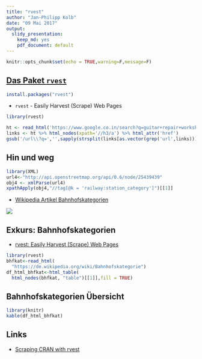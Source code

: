 ```yaml
---
title: "rvest"
author: "Jan-Philipp Kolb"
date: "09 Mai 2017"
output: 
  slidy_presentation: 
    keep_md: yes
    pdf_document: default
---
```


```r
knitr::opts_chunk$set(echo = TRUE,warning=F,message=F)
```

## [Das Paket `rvest`](https://github.com/hadley/rvest)

```r
install.packages("rvest")
```

- `rvest` - Easily Harvest (Scrape) Web Pages

```r
library(rvest)
```




```r
ht <- read_html('https://www.google.co.in/search?q=guitar+repair+workshop')
links <- ht %>% html_nodes(xpath='//h3/a') %>% html_attr('href')
gsub('/url\\?q=','',sapply(strsplit(links[as.vector(grep('url',links))],split='&'),'[',1))
```


## Hin und weg

```r
library(XML)
url4<-"http://api.openstreetmap.org/api/0.6/node/25439439"
obj4 <- xmlParse(url4)
xpathApply(obj4,"//tag[@k = 'railway:station_category']")[[1]]
```

- [Wikipedia Artikel Bahnhofskategorien](https://de.wikipedia.org/wiki/Bahnhofskategorie)

![](figure/Bahnhofskategorien.PNG)

## Exkurs: Bahnhofskategorien

- [rvest: Easily Harvest (Scrape) Web Pages](https://cran.r-project.org/web/packages/rvest/index.html)

```r
library(rvest)
bhfkat<-read_html(
  "https://de.wikipedia.org/wiki/Bahnhofskategorie")
df_html_bhfkat<-html_table(
  html_nodes(bhfkat, "table")[[1]],fill = TRUE)
```

## Bahnhofskategorien Übersicht

```r
library(knitr)
kable(df_html_bhfkat)
```


## Links

- [Scraping CRAN with rvest](https://www.r-bloggers.com/scraping-cran-with-rvest/)